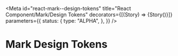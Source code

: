 <!-- @license CC0-1.0 -->


<Meta
  id="react-mark--design-tokens"
  title="React Component/Mark/Design Tokens"
  decorators={[(Story) => <Paragraph>{Story()}</Paragraph>]}
  parameters={{
    status: {
      type: "ALPHA",
    },
  }}
/>

# Mark Design Tokens

<ComponentTokensSection tokens={tokens} definition={tokensDefinition} component="utrecht-mark" />
